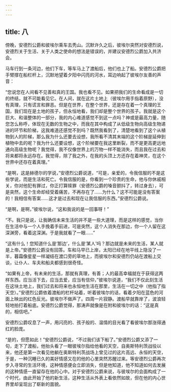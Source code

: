 ```yaml
---
---
---
```

title: 八
---



傍晚，安德烈公爵和彼埃尔乘车去秃山。沉默许久之后，彼埃尔突然对安德烈说，安德烈关于生活、关于人类之使命的想法是错误的，并建议安德烈公爵加入共济会。

马车行到一条河边，他们下车，等车马上了渡船后，他们也上了船。安德烈公爵把手臂撑在船栏杆上，沉默地望着夕阳中闪亮的河水，耳边响起了彼埃尔友善的声音：

“您说您在人间看不见善和真的王国。我也看不见。如果把我们的生命看成是一切的终结，就不可能看见它。在人间，就在这片土地上（彼埃尔用手指着原野），没有真理，只有谎言和罪恶。但是在世界，在整个世界，还是存在着一个真理的王国，我们现在是土地的孩子，但永恒地看，我们却是整个世界的孩子。我就是这个巨大、和谐整体的一部分，我的内心难道感觉不到这一点吗？神或是最高力量，随您怎么称呼，体现在无数的生物之中，而我在其中构成了从低级生物向高级生物递进的环节和阶梯，这我难道还感觉不到吗？既然我看到了，清楚地看到了这个从植物到人的阶梯，那么我为什么还要去设想，我所看不清其末端的这个阶梯是延伸到植物中去的呢？我为什么还要设想，这个阶梯要在我这里断裂，而不是更高更远地通向高级生物呢？我觉得，我不仅像世界上的万物一样不能消失，而且我在过去和将来都将永远存在。我觉得，除了我之外，在我的头顶上方还存在着神灵，在这个世界中还存在着真理。”

“是啊，这是赫德尔的学说，”安德烈公爵说道，“可是，亲爱的，令我信服的不是这些学说，而是生活和死亡。令我信服的是，你看到一个珍贵的生命，他与你休戚相关，你对他犯有罪过，你正打算赎罪（安德烈公爵的嗓音颤抖了，转过身去），可是突然，这个生命却经受着痛苦，不再存在了……为什么？这不可能是没有答案的！我相信有答案……这才是过去和现在让我信服的东西。”安德烈公爵说。

“是啊，是啊，”彼埃尔说，“这和我说的是一回事呀！”

“不。我只是说，让我确信未来生活的并不是一些大道理，而是这样的感觉，当你在生活中与一个人手挽着手前进，可是突然，这个人消失在那边，你一个人留在这深渊旁，看着这深渊。于是我就看了一眼……”

“这有什么！您知道什么是‘那边’，什么是‘某人’吗？那边就是未来的生活，某人就是上帝。”安德烈公爵没有回答。车和马早已上岸，太阳已经在地平线上隐没了一半，暮霜像星星一样凝结在渡口旁的草地上，而彼埃尔和安德烈仍站在渡船上交谈，让仆人、车夫和船夫都感到很奇怪。

“如果有上帝，有未来的生活，那就有真理，有善；人的最高幸福就在于获得这两样东西。应当活下去，应当去爱，应当有信仰，”彼埃尔说道，“我们不仅此刻生活在这块土地上，我们过去和将来也永恒地生活在那里，生活在一切之中（他指了指天空）。”安德烈公爵依着渡船的栏杆站着，听着彼埃尔的话，看着夕阳在蓝色的河面上映出的红色反光。彼埃尔不做声了。四周一片寂静。渡船早就靠岸了，波浪轻轻地拍打着船底。安德烈公爵觉得，那涛声就像是在附和彼埃尔的话：“这是真的，相信吧。”

安德烈公爵叹息了一声，用闪亮的、孩子般的、温情的目光看了看彼埃尔那涨得通红的脸庞。

“是的，但愿如此！”安德烈公爵说，“不过我们该下船了。”安德烈公爵又添了一句，走下了渡船，他抬头看了一眼彼埃尔指给他看的天空，自奥斯特利茨战役以来，他还是第一次看见他躺在奥斯特利茨战场上曾见过的这片高远、永恒的天空，于是，一种沉睡已久的美好情感又在的他的心里突然苏醒过来。等安德烈公爵再次步入寻常的生活环境，这种情感便会立即消失，但是他知道，他不知道如何去发展的这种情感一直留存在他的心中。对于安德烈公爵来说，与彼埃尔的会面构成了一个时代，由此开始了他的新生活，这种生活从外表上看依然如故，但在他的内心世界里却呈现出了崭新的面貌。